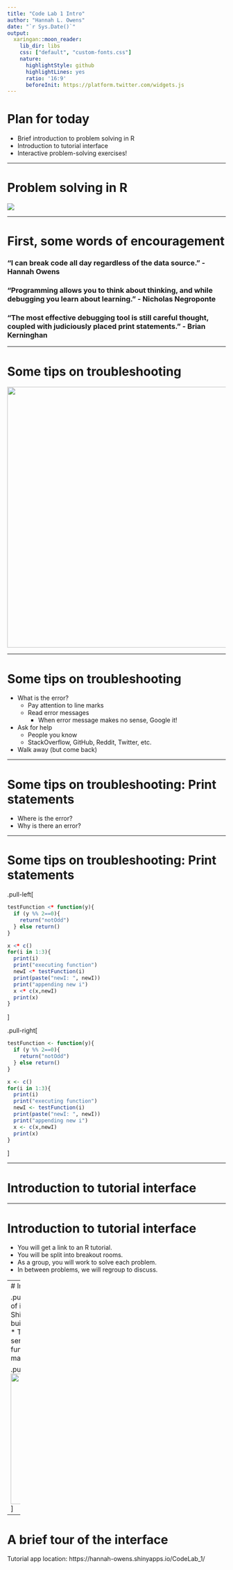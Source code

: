 ```yaml
---
title: "Code Lab 1 Intro"
author: "Hannah L. Owens"
date: "`r Sys.Date()`"
output:
  xaringan::moon_reader:
    lib_dir: libs
    css: ["default", "custom-fonts.css"]
    nature:
      highlightStyle: github
      highlightLines: yes
      ratio: '16:9'
      beforeInit: https://platform.twitter.com/widgets.js
---
```


# Plan for today

* Brief introduction to problem solving in R
* Introduction to tutorial interface
* Interactive problem-solving exercises!

---

# Problem solving in R
![](https://img.etimg.com/thumb/msid-76642954,width-650,imgsize-330838,,resizemode-4,quality-100/although-a-separate-court-case-established-early-holmes-novels-are-in-the-public-domain-the-lawsuit-alleges-the-detective-only-developed-feelings-in-the-last-10-books-.jpg)

---

# First, some words of encouragement

### "I can break code all day regardless of the data source." - Hannah Owens

### "Programming allows you to think about thinking, and while debugging you learn about learning." - Nicholas Negroponte

### "The most effective debugging tool is still careful thought, coupled with judiciously placed print statements." - Brian Kerninghan

---

# Some tips on troubleshooting

<div align="center">
<img src="https://testzius.files.wordpress.com/2015/09/bug-in-code.jpg" width=800 height=600>
</div>

---

# Some tips on troubleshooting

* What is the error?
  * Pay attention to line marks
  * Read error messages
    * When error message makes no sense, Google it!
* Ask for help
  * People you know
  * StackOverflow, GitHub, Reddit, Twitter, etc.
* Walk away (but come back)

---

# Some tips on troubleshooting: Print statements
* Where is the error?
* Why is there an error?

---

# Some tips on troubleshooting: Print statements

.pull-left[
```r
testFunction <* function(y){
  if (y %% 2==0){
    return("notOdd")
  } else return()
}

x <* c()
for(i in 1:3){
  print(i)
  print("executing function")
  newI <* testFunction(i)
  print(paste("newI: ", newI))
  print("appending new i")
  x <* c(x,newI)
  print(x)
}
```
]

.pull-right[
```r
testFunction <- function(y){
  if (y %% 2==0){
    return("notOdd")
  } else return()
}

x <- c()
for(i in 1:3){
  print(i)
  print("executing function")
  newI <- testFunction(i)
  print(paste("newI: ", newI))
  print("appending new i")
  x <- c(x,newI)
  print(x)
}
```
]

---

# Introduction to tutorial interface

---

# Introduction to tutorial interface
* You will get a link to an R tutorial.
* You will be split into breakout rooms.
* As a group, you will work to solve each problem.
* In between problems, we will regroup to discuss.

---
# Introduction to tutorial interface

.pull-left[
* A tutorial is a special kind of interactive R interface, powered by Shiny.
* Shiny is a framework for building web applications using R code.
* The app is published on the shiny.io server
  * You don't even need to have a functioning version of R set up on your machine!
]

.pull-right[
<img src="https://www.libraries.rutgers.edu/sites/default/files/styles/resize_to_300px_width/public/events/2019/09/shiny.png?itok=Nr_Xx5T6" width=300>
]

---

# A brief tour of the interface
Tutorial app location: https://hannah-owens.shinyapps.io/CodeLab_1/